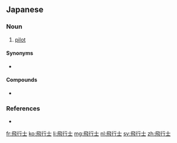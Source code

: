 ==Japanese==
{{ja-kanjitab|ひ|こう|し|yomi=on}}

===Noun===
{{ja-noun|ひこうし|head=[[飛行]][[士]]}}

# [[pilot]]

====Synonyms====
* {{ja-r|パイロット}}

====Compounds====
* {{ja-r|宇宙飛行士|うちゅうひこうし}}

===References===
* {{R:Meikyo}}

[[fr:飛行士]]
[[ko:飛行士]]
[[li:飛行士]]
[[mg:飛行士]]
[[nl:飛行士]]
[[sv:飛行士]]
[[zh:飛行士]]